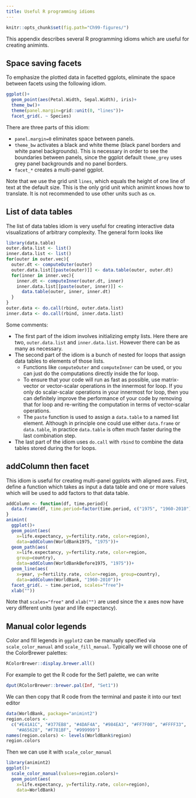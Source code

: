 ```yaml
---
title: Useful R programming idioms
---
```



```r
knitr::opts_chunk$set(fig.path="Ch99-figures/")
```

This appendix describes several R programming idioms which are useful
for creating animints.

## Space saving facets {#space-saving-facets}

To emphasize the plotted data in facetted ggplots, eliminate the space
between facets using the following idiom.

```r
ggplot()+
  geom_point(aes(Petal.Width, Sepal.Width), iris)+
  theme_bw()+
  theme(panel.margin=grid::unit(0, "lines"))+
  facet_grid(. ~ Species)
```

There are three parts of this idiom:

* `panel.margin=0` eliminates space between panels.
* `theme_bw` activates a black and white theme (black panel borders
  and white panel backgrounds). This is necessary in order to see the
  boundaries between panels, since the ggplot default `theme_grey`
  uses grey panel backgrounds and no panel borders.
* `facet_*` creates a multi-panel ggplot.

Note that we use the grid unit `lines`, which equals the height of one
line of text at the default size. This is the only grid unit which
animint knows how to translate. It is not recommended to use other
units such as `cm`.

## List of data tables {#list-of-data-tables}

The list of data tables idiom is very useful for creating interactive
data visualizations of arbitrary complexity. The general form looks like

```r
library(data.table)
outer.data.list <- list()
inner.data.list <- list()
for(outer in outer.vec){
  outer.dt <- computeOuter(outer)
  outer.data.list[[paste(outer)]] <- data.table(outer, outer.dt)
  for(inner in inner.vec){
    inner.dt <- computeInner(outer.dt, inner)
    inner.data.list[[paste(outer, inner)]] <-
      data.table(outer, inner, inner.dt)
  }
}
outer.data <- do.call(rbind, outer.data.list)
inner.data <- do.call(rbind, inner.data.list)
```

Some comments:

* The first part of the idiom involves initializing empty lists. Here
  there are two, `outer.data.list` and `inner.data.list`. However
  there can be as many as necessary.
* The second part of the idiom is a bunch of nested for loops that
  assign data tables to elements of those lists.
  * Functions like `computeOuter` and `computeInner` can be used, or
    you can just do the computations directly inside the for loop.
  * To ensure that your code will run as fast as possible, use
    matrix-vector or vector-scalar operations in the innermost for
    loop. If you only do scalar-scalar operations in your innermost
    for loop, then you can definitely improve the performance of your
    code by removing that for loop and re-writing the computation in
    terms of vector-scalar operations.
  * The `paste` function is used to assign a `data.table` to a named
    list element. Although in principle one could use either
    `data.frame` or `data.table`, in practice `data.table` is often
    much faster during the last combination step.
* The last part of the idiom uses `do.call` with `rbind` to combine
  the data tables stored during the for loops. 

## addColumn then facet {#addColumn-then-facet}

This idiom is useful for creating multi-panel ggplots with aligned
axes. First, define a function which takes as input a data table and
one or more values which will be used to add factors to that data
table.

```r
addColumn <- function(df, time.period){
  data.frame(df, time.period=factor(time.period, c("1975", "1960-2010")))
}
animint(
  ggplot()+
  geom_point(aes(
    x=life.expectancy, y=fertility.rate, color=region),
    data=addColumn(WorldBank1975, "1975"))+
  geom_path(aes(
    x=life.expectancy, y=fertility.rate, color=region,
    group=country),
    data=addColumn(WorldBankBefore1975, "1975"))+
  geom_line(aes(
    x=year, y=fertility.rate, color=region, group=country),
    data=addColumn(WorldBank, "1960-2010"))+
  facet_grid(. ~ time.period, scales="free")+
  xlab(""))
```

Note that `scales="free"` and `xlab("")` are used since the x axes now
have very different units (year and life expectancy).

## Manual color legends {#manual-color-legends}

Color and fill legends in `ggplot2` can be manually specified via
`scale_color_manual` and `scale_fill_manual`. Typically we will choose
one of the ColorBrewer palettes:

```r
RColorBrewer::display.brewer.all()
```

For example to get the R code for the Set1 palette, we can write

```r
dput(RColorBrewer::brewer.pal(Inf, "Set1"))
```

We can then copy that R code from the terminal and paste it into our
text editor

```r
data(WorldBank, package="animint2")
region.colors <- 
  c("#E41A1C", "#377EB8", "#4DAF4A", "#984EA3", "#FF7F00", "#FFFF33", 
    "#A65628", "#F781BF", "#999999")
names(region.colors) <- levels(WorldBank$region)
region.colors
```

Then we can use it with `scale_color_manual` 

```r
library(animint2)
ggplot()+
  scale_color_manual(values=region.colors)+
  geom_point(aes(
    x=life.expectancy, y=fertility.rate, color=region),
    data=WorldBank)
```


